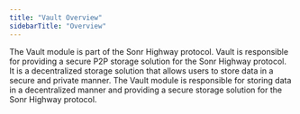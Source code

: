 ```yaml
---
title: "Vault Overview"
sidebarTitle: "Overview"
---
```


The Vault module is part of the Sonr Highway protocol. Vault is responsible for providing a secure P2P storage solution for the Sonr Highway protocol. It is a decentralized storage solution that allows users to store data in a secure and private manner. The Vault module is responsible for storing data in a decentralized manner and providing a secure storage solution for the Sonr Highway protocol.
